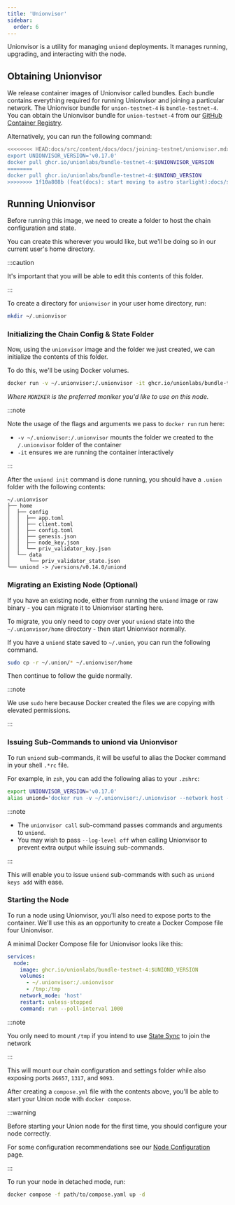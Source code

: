 ```yaml
---
title: 'Unionvisor'
sidebar:
  order: 6
---
```


Unionvisor is a utility for managing `uniond` deployments. It manages running, upgrading, and interacting with the node.

## Obtaining Unionvisor

We release container images of Unionvisor called bundles. Each bundle contains everything required for running Unionvisor and joining a particular network. The Unionvisor bundle for `union-testnet-4` is `bundle-testnet-4`. You can obtain the Unionvisor bundle for `union-testnet-4` from our [GitHub Container Registry](https://github.com/orgs/unionlabs/packages/container/package/bundle-testnet-4).

Alternatively, you can run the following command:

```sh
<<<<<<<< HEAD:docs/src/content/docs/docs/joining-testnet/unionvisor.mdx
export UNIONVISOR_VERSION='v0.17.0'
docker pull ghcr.io/unionlabs/bundle-testnet-4:$UNIONVISOR_VERSION
========
docker pull ghcr.io/unionlabs/bundle-testnet-4:$UNIOND_VERSION
>>>>>>>> 1f10a808b (feat(docs): start moving to astro starlight):docs/src/content/docs/joining-testnet/unionvisor.mdx
```

## Running Unionvisor

Before running this image, we need to create a folder to host the chain configuration and state.

You can create this wherever you would like, but we'll be doing so in our current user's home directory.

:::caution

It's important that you will be able to edit this contents of this folder.

:::

To create a directory for `unionvisor` in your user home directory, run:

```sh
mkdir ~/.unionvisor
```

### Initializing the Chain Config & State Folder

Now, using the `unionvisor` image and the folder we just created, we can initialize the contents of this folder.

To do this, we'll be using Docker volumes.

```sh
docker run -v ~/.unionvisor:/.unionvisor -it ghcr.io/unionlabs/bundle-testnet-4:$UNIONVISOR_VERSION init --moniker $MONIKER --network union-testnet-4 --seeds "a069a341154484298156a56ace42b6e6a71e7b9d@blazingbit.io:27656,8a07752a234bb16471dbb577180de7805ba6b5d9@union.testnet.4.seed.poisonphang.com:26656"
```

_Where `MONIKER` is the preferred moniker you'd like to use on this node._

:::note

Note the usage of the flags and arguments we pass to `docker run` run here:

- `-v ~/.unionvisor:/.unionvisor` mounts the folder we created to the `/.unionvisor` folder of the container
- `-it` ensures we are running the container interactively

:::

After the `uniond init` command is done running, you should have a `.union` folder with the following contents:

```
~/.unionvisor
├── home
│  ├── config
│  │  ├── app.toml
│  │  ├── client.toml
│  │  ├── config.toml
│  │  ├── genesis.json
│  │  ├── node_key.json
│  │  └── priv_validator_key.json
│  └── data
│      └── priv_validator_state.json
└── uniond -> /versions/v0.14.0/uniond
```

### Migrating an Existing Node (Optional)

If you have an existing node, either from running the `uniond` image or raw binary - you can migrate it to Unionvisor starting here.

To migrate, you only need to copy over your `uniond` state into the `~/.unionvisor/home` directory - then start Unionvisor normally.

If you have a `uniond` state saved to `~/.union`, you can run the following command.

```sh
sudo cp -r ~/.union/* ~/.unionvisor/home
```

Then continue to follow the guide normally.

:::note

We use `sudo` here because Docker created the files we are copying with elevated permissions.

:::

### Issuing Sub-Commands to uniond via Unionvisor

To run `uniond` sub-commands, it will be useful to alias the Docker command in your shell `.*rc` file.

For example, in `zsh`, you can add the following alias to your `.zshrc`:

```sh
export UNIONVISOR_VERSION='v0.17.0'
alias uniond='docker run -v ~/.unionvisor:/.unionvisor --network host -it ghcr.io/unionlabs/bundle-testnet-4:$UNIONVISOR_VERSION call'
```

:::note

- The `unionvisor call` sub-command passes commands and arguments to `uniond`.
- You may wish to pass `--log-level off` when calling Unionvisor to prevent extra output while issuing sub-commands.

:::

This will enable you to issue `uniond` sub-commands with such as `uniond keys add` with ease.

### Starting the Node

To run a node using Unionvisor, you'll also need to expose ports to the container. We'll use this as an opportunity to create a Docker Compose file four Unionvisor.

A minimal Docker Compose file for Unionvisor looks like this:

```yaml
services:
  node:
    image: ghcr.io/unionlabs/bundle-testnet-4:$UNIOND_VERSION
    volumes:
      - ~/.unionvisor:/.unionvisor
      - /tmp:/tmp
    network_mode: 'host'
    restart: unless-stopped
    command: run --poll-interval 1000
```

:::note

You only need to mount `/tmp` if you intend to use [State Sync](../state-sync) to join the network

:::

This will mount our chain configuration and settings folder while also exposing ports `26657`, `1317`, and `9093`.

After creating a `compose.yml` file with the contents above, you'll be able to start your Union node with `docker compose`.

:::warning

Before starting your Union node for the first time, you should configure your node correctly.

For some configuration recommendations see our [Node Configuration](/infrastructure/node-operators/node-configuration) page.

:::

To run your node in detached mode, run:

```sh
docker compose -f path/to/compose.yaml up -d
```
